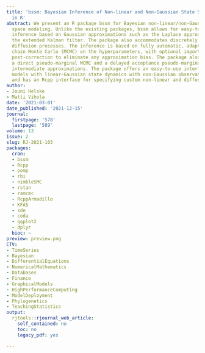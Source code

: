 ```yaml
---
title: 'bssm: Bayesian Inference of Non-linear and Non-Gaussian State Space Models
  in R'
abstract: We present an R package bssm for Bayesian non-linear/non-Gaussian state
  space modeling. Unlike the existing packages, bssm allows for easy-to-use approximate
  inference based on Gaussian approximations such as the Laplace approximation and
  the extended Kalman filter. The package also accommodates discretely observed latent
  diffusion processes. The inference is based on fully automatic, adaptive Markov
  chain Monte Carlo (MCMC) on the hyperparameters, with optional importance sampling
  post-correction to eliminate any approximation bias. The package also implements
  a direct pseudo-marginal MCMC and a delayed acceptance pseudo-marginal MCMC using
  intermediate approximations. The package offers an easy-to-use interface to define
  models with linear-Gaussian state dynamics with non-Gaussian observation models
  and has an Rcpp interface for specifying custom non-linear and diffusion models.
author:
- Jouni Helske
- Matti Vihola
date: '2021-03-01'
date_published: '2021-12-15'
journal:
  firstpage: '578'
  lastpage: '589'
volume: 13
issue: 2
slug: RJ-2021-103
packages:
  cran:
  - bssm
  - Rcpp
  - pomp
  - rbi
  - nimbleSMC
  - rstan
  - ramcmc
  - RcppArmadillo
  - KFAS
  - sde
  - coda
  - ggplot2
  - dplyr
  bioc: ~
preview: preview.png
CTV:
- TimeSeries
- Bayesian
- DifferentialEquations
- NumericalMathematics
- Databases
- Finance
- GraphicalModels
- HighPerformanceComputing
- ModelDeployment
- Phylogenetics
- TeachingStatistics
output:
  rjtools::rjournal_web_article:
    self_contained: no
    toc: no
    legacy_pdf: yes

---
```

